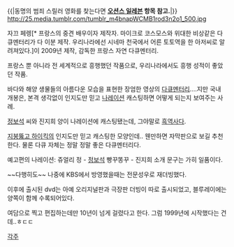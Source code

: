 {{|동명의 범죄 스릴러 영화를 찾는다면 '''[[오션스 일레븐]] 항목 참고.'''|}}
http://25.media.tumblr.com/tumblr_m4bnapWCMB1rod3n2o1_500.jpg

자끄 페렝[* 프랑스의 중견 배우이자 제작자. 마이크로 코스모스와 위대한 비상같은 다큐멘터리가 다 이분 제작. 우리나라에선 시네마 천국에서 어른 토토역을 한 아저씨로 알려져있다.]이 2009년 제작, 감독한 프랑스 자연 다큐멘터리.

프랑스 뿐 아니라 전 세계적으로 흥행했던 작품으로, 우리나라에서도 흥행 성적이 좋았던 작품.

바다와 해양 생물들의 아름다운 모습을 표현한 장엄한 영상의 [[다큐멘터리]]....지만 
국내 개봉은, 본격 생각없이 인지도만 믿고 [[나레이션]] 캐스팅하면 어떻게 되는지 보여주는 사례.

[[정보석]] 씨와 진지희 양이 나레이션에 캐스팅됐는데, 그야말로 [[흑역사]]다.

[[지붕뚫고 하이킥]]의 인지도만 믿고 캐스팅한 모양인데.. 웬만하면 자막판으로 보길 추천한다. 물론 다큐 자체는 정말 정말 좋은 다큐멘터리다. 

예고편의 나레이션: 쥬얼리 정 - [[정보석]] 빵꾸똥꾸 - 진지희 소개 문구는 가히 일품이다.

~~다행히도~~ 나중에 KBS에서 방영했을때는 전문성우로 재더빙했다.

이후에 출시된 dvd는 아예 오리지널판과 극장판 더빙이 따로 출시되었고, 블루레이에는 양쪽이 함께 수록되어있다.

여담으로 찍고 편집하는데만 10년이 넘게 걸렸다고 한다. 그럼 1999년에 시작했다는 건데..ㅎㄷㄷ

[[각주]]
